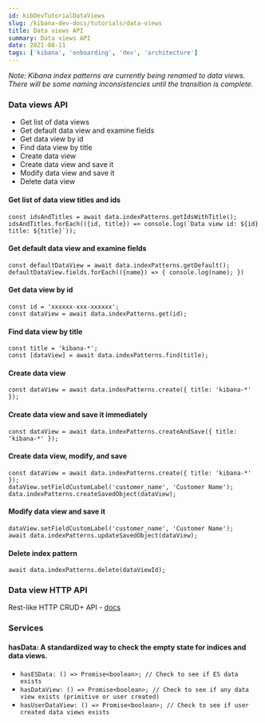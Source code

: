 ```yaml
---
id: kibDevTutorialDataViews
slug: /kibana-dev-docs/tutorials/data-views
title: Data views API
summary: Data views API
date: 2021-08-11
tags: ['kibana', 'onboarding', 'dev', 'architecture']
---
```


*Note: Kibana index patterns are currently being renamed to data views. There will be some naming inconsistencies until the transition is complete.*

### Data views API

- Get list of data views
- Get default data view and examine fields
- Get data view by id
- Find data view by title
- Create data view
- Create data view and save it
- Modify data view and save it
- Delete data view

#### Get list of data view titles and ids

```
const idsAndTitles = await data.indexPatterns.getIdsWithTitle();
idsAndTitles.forEach(({id, title}) => console.log(`Data view id: ${id} title: ${title}`));
```

#### Get default data view and examine fields

```
const defaultDataView = await data.indexPatterns.getDefault();
defaultDataView.fields.forEach(({name}) => { console.log(name); })
```

#### Get data view by id

```
const id = 'xxxxxx-xxx-xxxxxx';
const dataView = await data.indexPatterns.get(id);
```

#### Find data view by title

```
const title = 'kibana-*';
const [dataView] = await data.indexPatterns.find(title);
```

#### Create data view

```
const dataView = await data.indexPatterns.create({ title: 'kibana-*' });
```

#### Create data view and save it immediately

```
const dataView = await data.indexPatterns.createAndSave({ title: 'kibana-*' });
```

#### Create data view, modify, and save

```
const dataView = await data.indexPatterns.create({ title: 'kibana-*' });
dataView.setFieldCustomLabel('customer_name', 'Customer Name');
data.indexPatterns.createSavedObject(dataView);
```

#### Modify data view and save it

```
dataView.setFieldCustomLabel('customer_name', 'Customer Name');
await data.indexPatterns.updateSavedObject(dataView);
```

#### Delete index pattern

```
await data.indexPatterns.delete(dataViewId);
```

### Data view HTTP API

Rest-like HTTP CRUD+ API - [docs](https://www.elastic.co/guide/en/kibana/master/data-views-api.html)


### Services

#### **hasData:** A standardized way to check the empty state for indices and data views.
- `hasESData: () => Promise<boolean>; // Check to see if ES data exists`
- `hasDataView: () => Promise<boolean>; // Check to see if any data view exists (primitive or user created)`
- `hasUserDataView: () => Promise<boolean>; // Check to see if user created data views exists`
